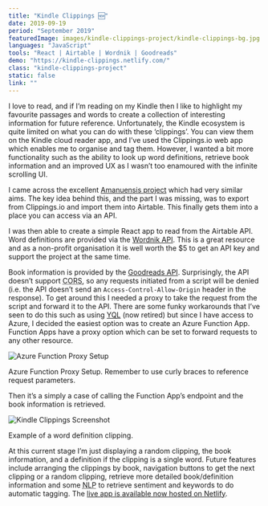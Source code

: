 ```yaml
---
title: "Kindle Clippings 🆕"
date: 2019-09-19
period: "September 2019"
featuredImage: images/kindle-clippings-project/kindle-clippings-bg.jpg
languages: "JavaScript"
tools: "React | Airtable | Wordnik | Goodreads"
demo: "https://kindle-clippings.netlify.com/"
class: "kindle-clippings-project"
static: false
link: ""
---
```



I love to read, and if I’m reading on my Kindle then I like to highlight my favourite passages and words to create a collection of interesting 
information for future reference. Unfortunately, the Kindle ecosystem is quite limited on what you can do with these ‘clippings’. You can view 
them on the Kindle cloud reader app, and I’ve used the Clippings.io web app which enables me to organise and tag them. However, I wanted a 
bit more functionality such as the ability to look up word definitions, retrieve book information and an improved UX as I wasn’t too enamoured with 
the infinite scrolling UI.

I came across the excellent [Amanuensis project](https://notapattern.net/2016/03/10/amanuensis-automating-kindle-highlights/) which had very similar 
aims. The key idea behind this, and the part I was missing, was to export from Clippings.io and import them into Airtable. This finally gets them 
into a place you can access via an API.

I was then able to create a simple React app to read from the Airtable API. Word definitions are provided via the [Wordnik API](https://www.wordnik.com/). This is a great 
resource and as a non-profit organisation it is well worth the $5 to get an API key and support the project at the same time.

Book information is provided by the [Goodreads API](https://www.goodreads.com/api). Surprisingly, the API doesn’t support <abbr title="Cross Origin Resource Sharing">CORS</abbr>, 
so any requests initiated from a script will be denied (i.e. the API doesn’t send an `Access-Control-Allow-Origin` 
header in the response). To get around this I needed a proxy to take the request from the script and forward it to the API. There are some funky workarounds that 
I’ve seen to do this such as using [YQL](https://yuilibrary.com/yui/docs/yql/) (now retired) but since I have access to Azure, I decided the easiest option was to 
create an Azure Function App. Function Apps have a proxy option which can be set to forward requests to any other resource.

![Azure Function Proxy Setup](images/kindle-clippings-project/azure-function-proxy.jpg)
<figcaption>
    <FontAwesomeIcon icon={faCamera} /> Azure Function Proxy Setup. Remember to use curly braces to reference request parameters.
</figcaption>

Then it’s a simply a case of calling the Function App’s endpoint and the book information is retrieved.

![Kindle Clippings Screenshot](images/kindle-clippings-project/kindle-clippings.jpg)
<figcaption>
    <FontAwesomeIcon icon={faCamera} /> Example of a word definition clipping.
</figcaption>

At this current stage I’m just displaying a random clipping, the book information, and a definition if the clipping is a single word. Future features 
include arranging the clippings by book, navigation buttons to get the next clipping or a random clipping, retrieve more detailed book/definition information and some <abbr title="Natural Language Processing">NLP</abbr>
to retrieve sentiment and keywords to do automatic tagging. The [live app is available now hosted on Netlify](https://kindle-clippings.netlify.com/).